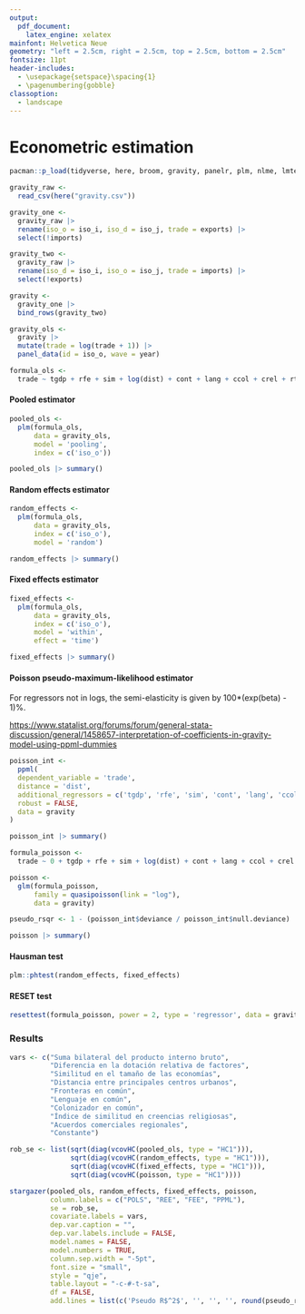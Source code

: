 ```yaml
---
output:
  pdf_document:
    latex_engine: xelatex
mainfont: Helvetica Neue
geometry: "left = 2.5cm, right = 2.5cm, top = 2.5cm, bottom = 2.5cm"
fontsize: 11pt
header-includes: 
  - \usepackage{setspace}\spacing{1} 
  - \pagenumbering{gobble}
classoption: 
  - landscape
---
```


# Econometric estimation

```r
pacman::p_load(tidyverse, here, broom, gravity, panelr, plm, nlme, lmtest, stargazer, fixest)
```

```r
gravity_raw <- 
  read_csv(here("gravity.csv"))

gravity_one <- 
  gravity_raw |> 
  rename(iso_o = iso_i, iso_d = iso_j, trade = exports) |> 
  select(!imports)

gravity_two <- 
  gravity_raw |> 
  rename(iso_d = iso_i, iso_o = iso_j, trade = imports) |> 
  select(!exports)

gravity <- 
  gravity_one |> 
  bind_rows(gravity_two)
```

```r
gravity_ols <- 
  gravity |> 
  mutate(trade = log(trade + 1)) |> 
  panel_data(id = iso_o, wave = year)

formula_ols <- 
  trade ~ tgdp + rfe + sim + log(dist) + cont + lang + ccol + crel + rta
```

#### Pooled estimator

```r
pooled_ols <- 
  plm(formula_ols,
      data = gravity_ols,
      model = 'pooling',
      index = c('iso_o'))

pooled_ols |> summary()
```

#### Random effects estimator

```r
random_effects <- 
  plm(formula_ols,
      data = gravity_ols,
      index = c('iso_o'),
      model = 'random')

random_effects |> summary()
```

#### Fixed effects estimator

```r
fixed_effects <- 
  plm(formula_ols,
      data = gravity_ols,
      index = c('iso_o'),
      model = 'within',
      effect = 'time')

fixed_effects |> summary()
```

#### Poisson pseudo-maximum-likelihood estimator

For regressors not in logs, the semi-elasticity is given by 100\*(exp(beta) - 1)%.

<https://www.statalist.org/forums/forum/general-stata-discussion/general/1458657-interpretation-of-coefficients-in-gravity-model-using-ppml-dummies>

```r
poisson_int <- 
  ppml(
  dependent_variable = 'trade',
  distance = 'dist',
  additional_regressors = c('tgdp', 'rfe', 'sim', 'cont', 'lang', 'ccol', 'crel', 'rta'),
  robust = FALSE,
  data = gravity
)

poisson_int |> summary()
```

```r
formula_poisson <- 
  trade ~ 0 + tgdp + rfe + sim + log(dist) + cont + lang + ccol + crel + rta

poisson <- 
  glm(formula_poisson,
      family = quasipoisson(link = "log"),
      data = gravity)

pseudo_rsqr <- 1 - (poisson_int$deviance / poisson_int$null.deviance)

poisson |> summary()
```

#### Hausman test

```r
plm::phtest(random_effects, fixed_effects)
```

#### RESET test

```r
resettest(formula_poisson, power = 2, type = 'regressor', data = gravity)
```

### Results

```r
vars <- c("Suma bilateral del producto interno bruto",
          "Diferencia en la dotación relativa de factores",
          "Similitud en el tamaño de las economías",
          "Distancia entre principales centros urbanos",
          "Fronteras en común",
          "Lenguaje en común", 
          "Colonizador en común",
          "Índice de similitud en creencias religiosas",
          "Acuerdos comerciales regionales",
          "Constante")
```

```r
rob_se <- list(sqrt(diag(vcovHC(pooled_ols, type = "HC1"))),
               sqrt(diag(vcovHC(random_effects, type = "HC1"))),
               sqrt(diag(vcovHC(fixed_effects, type = "HC1"))),
               sqrt(diag(vcovHC(poisson, type = "HC1"))))
```

```r
stargazer(pooled_ols, random_effects, fixed_effects, poisson,
          column.labels = c("POLS", "REE", "FEE", "PPML"),
          se = rob_se,
          covariate.labels = vars,
          dep.var.caption = "",
          dep.var.labels.include = FALSE,
          model.names = FALSE,
          model.numbers = TRUE,
          column.sep.width = "-5pt",
          font.size = "small",
          style = "qje",
          table.layout = "-c-#-t-sa",
          df = FALSE,
          add.lines = list(c('Pseudo R$^2$', '', '', '', round(pseudo_rsqr, 3))))
```

